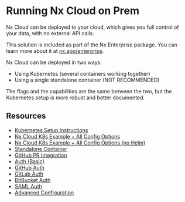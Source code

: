 # Running Nx Cloud on Prem

Nx Cloud can be deployed to your cloud, which gives you full control of your data, with no external API calls.

This solution is included as part of the Nx Enterprise package. You can learn more about it at [nx.app/enterprise](https://nx.app/enterprise).

Nx Cloud can be deployed in two ways:

- Using Kubernetes (several containers working together)
- Using a single standalone container (NOT RECOMMENDED)

The flags and the capabilities are the same between the two, but the Kubernetes setup is more robust and better
documented.

## Resources

- [Kubernetes Setup Instructions](/nx-cloud/private-cloud/kubernetes-setup)
- [Nx Cloud K8s Example + All Config Options](https://github.com/nrwl/nx-cloud-helm)
- [Nx Cloud K8s Example + All Config Options (no Helm)](https://github.com/nrwl/nx-cloud-helm/tree/main/no-helm)
- [Standalone Container](/nx-cloud/private-cloud/standalone)
- [GitHub PR Integration](/nx-cloud/set-up/github)
- [Auth (Basic)](/nx-cloud/private-cloud/auth-single-admin)
- [GitHub Auth](/nx-cloud/private-cloud/auth-github)
- [GitLab Auth](/nx-cloud/private-cloud/auth-gitlab)
- [BitBucket Auth](/nx-cloud/private-cloud/auth-bitbucket)
- [SAML Auth](/nx-cloud/private-cloud/auth-saml)
- [Advanced Configuration](/nx-cloud/private-cloud/advanced-config)
